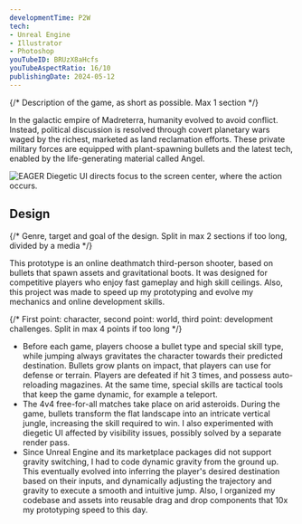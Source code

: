 ```yaml
---
developmentTime: P2W
tech:
- Unreal Engine
- Illustrator
- Photoshop
youTubeID: BRUzX8aHcfs
youTubeAspectRatio: 16/10
publishingDate: 2024-05-12
---
```


{/* Description of the game, as short as possible. Max 1 section */}

In the galactic empire of Madreterra, humanity evolved to avoid conflict. Instead, political discussion is resolved through covert planetary wars waged by the richest, marketed as land reclamation efforts. These private military forces are equipped with plant-spawning bullets and the latest tech, enabled by the life-generating material called Angel.

![EAGER Diegetic UI directs focus to the screen center, where the action occurs.](./madreterra-game.png)

## Design

{/* Genre, target and goal of the design. Split in max 2 sections if too long, divided by a media */}

This prototype is an online deathmatch third-person shooter, based on bullets that spawn assets and gravitational boots. It was designed for competitive players who enjoy fast gameplay and high skill ceilings. Also, this project was made to speed up my prototyping and evolve my mechanics and online development skills.

{/* First point: character, second point: world, third point: development challenges. Split in max 4 points if too long */}

* Before each game, players choose a bullet type and special skill type, while jumping always gravitates the character towards their predicted destination. Bullets grow plants on impact, that players can use for defense or terrain. Players are defeated if hit 3 times, and possess auto-reloading magazines. At the same time, special skills are tactical tools that keep the game dynamic, for example a teleport.
* The 4v4 free-for-all matches take place on arid asteroids. During the game, bullets transform the flat landscape into an intricate vertical jungle, increasing the skill required to win. I also experimented with diegetic UI affected by visibility issues, possibly solved by a separate render pass.
* Since Unreal Engine and its marketplace packages did not support gravity switching, I had to code dynamic gravity from the ground up. This eventually evolved into inferring the player's desired destination based on their inputs, and dynamically adjusting the trajectory and gravity to execute a smooth and intuitive jump. Also, I organized my codebase and assets into reusable drag and drop components that 10x my prototyping speed to this day.